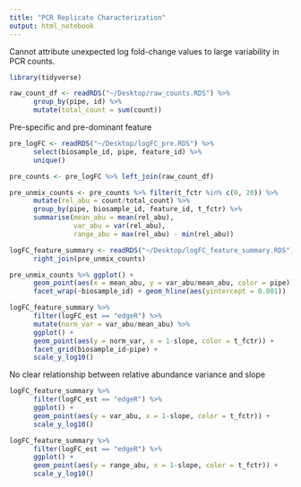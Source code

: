 ```yaml
---
title: "PCR Replicate Characterization"
output: html_notebook
---
```


Cannot attribute unexpected log fold-change values to large variability in PCR counts. 

```r
library(tidyverse)
```

```r
raw_count_df <- readRDS("~/Desktop/raw_counts.RDS") %>%       
      group_by(pipe, id) %>% 
      mutate(total_count = sum(count))
```

Pre-specific and pre-dominant feature
```r
pre_logFC <- readRDS("~/Desktop/logFC_pre.RDS") %>% 
      select(biosample_id, pipe, feature_id) %>% 
      unique()
```

```r
pre_counts <- pre_logFC %>% left_join(raw_count_df)
```

```r
pre_unmix_counts <- pre_counts %>% filter(t_fctr %in% c(0, 20)) %>% 
      mutate(rel_abu = count/total_count) %>% 
      group_by(pipe, biosample_id, feature_id, t_fctr) %>% 
      summarise(mean_abu = mean(rel_abu),
                var_abu = var(rel_abu),
                range_abu = max(rel_abu) - min(rel_abu)) 

logFC_feature_summary <- readRDS("~/Desktop/logFC_feature_summary.RDS") %>% 
      right_join(pre_unmix_counts)
```


```r
pre_unmix_counts %>% ggplot() + 
      geom_point(aes(x = mean_abu, y = var_abu/mean_abu, color = pipe)) + 
      facet_wrap(~biosample_id) + geom_hline(aes(yintercept = 0.001))

```


```r
logFC_feature_summary %>% 
      filter(logFC_est == "edgeR") %>% 
      mutate(norm_var = var_abu/mean_abu) %>% 
      ggplot() + 
      geom_point(aes(y = norm_var, x = 1-slope, color = t_fctr)) +
      facet_grid(biosample_id~pipe) + 
      scale_y_log10()
```

No clear relationship between relative abundance variance and slope
```r
logFC_feature_summary %>% 
      filter(logFC_est == "edgeR") %>% 
      ggplot() + 
      geom_point(aes(y = var_abu, x = 1-slope, color = t_fctr)) +
      scale_y_log10()
```
```r
logFC_feature_summary %>% 
      filter(logFC_est == "edgeR") %>% 
      ggplot() + 
      geom_point(aes(y = range_abu, x = 1-slope, color = t_fctr)) +
      scale_y_log10()
```
